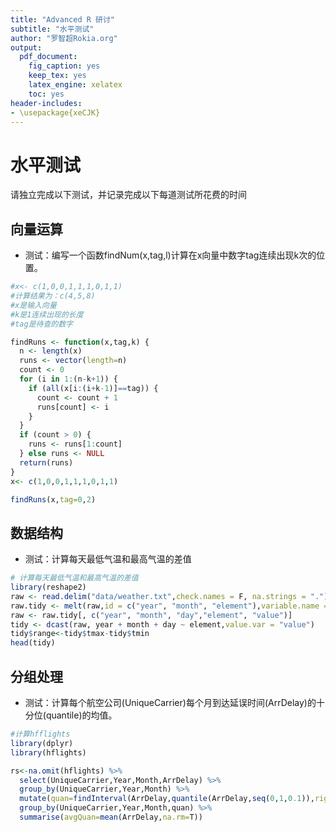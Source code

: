 ```yaml
---
title: "Advanced R 研讨"
subtitle: "水平测试"
author: "罗智超Rokia.org"
output: 
  pdf_document: 
    fig_caption: yes
    keep_tex: yes
    latex_engine: xelatex
    toc: yes
header-includes:
- \usepackage{xeCJK}
---
```



# 水平测试

请独立完成以下测试，并记录完成以下每道测试所花费的时间

## 向量运算

- 测试：编写一个函数findNum(x,tag,l)计算在x向量中数字tag连续出现k次的位置。

```r
#x<- c(1,0,0,1,1,1,0,1,1)
#计算结果为：c(4,5,8)
#x是输入向量
#k是1连续出现的长度
#tag是待查的数字

findRuns <- function(x,tag,k) {
  n <- length(x)
  runs <- vector(length=n)
  count <- 0
  for (i in 1:(n-k+1)) {
    if (all(x[i:(i+k-1)]==tag)) {
      count <- count + 1
      runs[count] <- i
    }
  }
  if (count > 0) {
    runs <- runs[1:count]
  } else runs <- NULL
  return(runs)
}
x<- c(1,0,0,1,1,1,0,1,1)

findRuns(x,tag=0,2)


```


## 数据结构

- 测试：计算每天最低气温和最高气温的差值

```r
# 计算每天最低气温和最高气温的差值
library(reshape2)
raw <- read.delim("data/weather.txt",check.names = F, na.strings = ".")
raw.tidy <- melt(raw,id = c("year", "month", "element"),variable.name = "day", na.rm = TRUE)
raw <- raw.tidy[, c("year", "month", "day","element", "value")]
tidy <- dcast(raw, year + month + day ~ element,value.var = "value")
tidy$range<-tidy$tmax-tidy$tmin
head(tidy)
```

## 分组处理

- 测试：计算每个航空公司(UniqueCarrier)每个月到达延误时间(ArrDelay)的十分位(quantile)的均值。

```r
#计算hfflights
library(dplyr)
library(hflights)

rs<-na.omit(hflights) %>% 
  select(UniqueCarrier,Year,Month,ArrDelay) %>%
  group_by(UniqueCarrier,Year,Month) %>%
  mutate(quan=findInterval(ArrDelay,quantile(ArrDelay,seq(0,1,0.1)),rightmost.closed = TRUE)) %>% 
  group_by(UniqueCarrier,Year,Month,quan) %>%
  summarise(avgQuan=mean(ArrDelay,na.rm=T))


```

